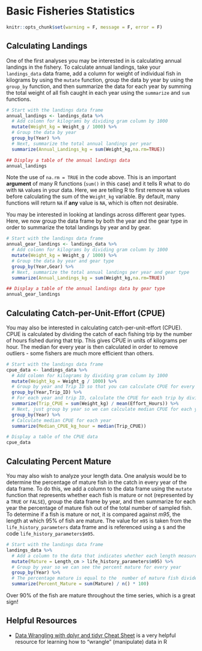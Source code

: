 # Basic Fisheries Statistics

```r
knitr::opts_chunk$set(warning = F, message = F, error = F)
```

## Calculating Landings
One of the first analyses you may be interested in is calculating annual landings in the fishery. To calculate annual landings, take your `landings_data` data frame, add a column for weight of individual fish in kilograms by using the `mutate` function, group the data by year by using the `group_by` function, and then summarize the data for each year by summing the total weight of all fish caught in each year using the `summarize` and `sum` functions.

```r
# Start with the landings data frame
annual_landings <- landings_data %>% 
  # Add colomn for kilograms by dividing gram column by 1000
  mutate(Weight_kg = Weight_g / 1000) %>%
  # Group the data by year
  group_by(Year) %>% 
  # Next, summarize the total annual landings per year
  summarize(Annual_Landings_kg = sum(Weight_kg,na.rm=TRUE))

## Display a table of the annual landings data
annual_landings
```

Note the use of `na.rm = TRUE` in the code above. This is an important **argument** of many R functions (`sum()` in this case) and it tells R what to do with `NA` values in your data. Here, we are telling R to first remove `NA` values before calculating the sum of the `Weight_kg` variable.  By default, many functions will return `NA` if **any** value is `NA`, which is often not desirable.  

You may be interested in looking at landings across different gear types. Here, we now group the data frame by both the year and the gear type in order to summarize the total landings by year and by gear.

```r
# Start with the landings data frame
annual_gear_landings <- landings_data %>% 
  # Add colomn for kilograms by dividing gram column by 1000
  mutate(Weight_kg = Weight_g / 1000) %>%
  # Group the data by year and gear type
  group_by(Year,Gear) %>% 
  # Next, summarize the total annual landings per year and gear type
  summarize(Annual_Landings_kg = sum(Weight_kg,na.rm=TRUE))

## Display a table of the annual landings data by gear type
annual_gear_landings
```

## Calculating Catch-per-Unit-Effort (CPUE)
You may also be interested in calculating catch-per-unit-effort (CPUE). CPUE is calculated by dividing the catch of each fishing trip by the number of hours fished during that trip. This gives CPUE in units of kilograms per hour. The median for every year is then calculated in order to remove outliers - some fishers are much more efficient than others.


```r
# Start with the landings data frame
cpue_data <- landings_data %>% 
  # Add colomn for kilograms by dividing gram column by 1000
  mutate(Weight_kg = Weight_g / 1000) %>%
  # Group by year and Trip ID so that you can calculate CPUE for every trip in every year
  group_by(Year,Trip_ID) %>% 
  # For each year and trip ID, calculate the CPUE for each trip by dividing the sum of the catch, converted from grams to kilograms, by the trip by the number of fishing hours
  summarize(Trip_CPUE = sum(Weight_kg) / mean(Effort_Hours)) %>% 
  # Next, just group by year so we can calculate median CPUE for each year across all trips in the year
  group_by(Year) %>% 
  # Calculate median CPUE for each year
  summarize(Median_CPUE_kg_hour = median(Trip_CPUE))

# Display a table of the CPUE data
cpue_data
```

## Calculating Percent Mature

You may also wish to analyze your length data. One analysis would be to determine the percentage of mature fish in the catch in every year of the data frame. To do this, we add a column to the data frame using the `mutate` function that represents whether each fish is mature or not (represented by a `TRUE` or `FALSE`), group the data frame by year, and then summarize for each year the percentage of mature fish out of the total number of sampled fish. To determine if a fish is mature or not, it is compared against *m95*, the length at which 95% of fish are mature. The value for `m95` is taken from the `life_history_parameters` data frame and is referenced using a `$` and the code `life_history_parameters$m95`.

```r
# Start with the landings data frame
landings_data %>% 
  # Add a column to the data that indicates whether each length measurement is from a mature or immature fish. If it's mature, this value should be TRUE; if immature, FALSE.
  mutate(Mature = Length_cm > life_history_parameters$m95) %>% 
  # Group by year so we can see the percent mature for every year
  group_by(Year) %>% 
  # The percentage mature is equal to the  number of mature fish divided by the total number of fish and multiplied by 100
  summarize(Percent_Mature = sum(Mature) / n() * 100) 
```

Over 90% of the fish are mature throughout the time series, which is a great sign!

## Helpful Resources
+ [Data Wrangling with dplyr and tidyr Cheat Sheet](https://www.rstudio.com/wp-content/uploads/2015/02/data-wrangling-cheatsheet.pdf) is a very helpful resource for learning how to "wrangle" (manipulate) data in R